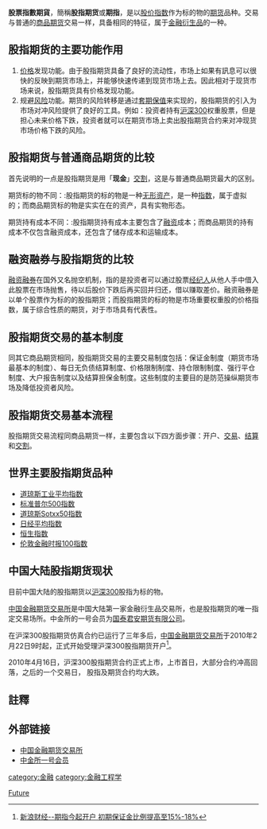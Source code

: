 '''股票指數期貨'''，簡稱'''股指期货'''或'''期指'''，是以[[股价指数|股价指数]]作为标的物的[[期货|期货]]品种。交易与普通的[[商品期货|商品期货]]交易一样，具备相同的特征，属于[[金融衍生品|金融衍生品]]的一种。

==股指期货的主要功能作用==
#[[价格|价格]]发现功能。由于股指期货具备了良好的流动性，市场上如果有訊息可以很快的反映到期货市场上，并能够快速传递到现货市场上去。因此相对于现货市场来说，股指期货具有价格发现功能。
#规避[[风险|风险]]功能。期货的风险转移是通过[[套期保值|套期保值]]来实现的，股指期货的引入为市场对冲风险提供了良好的工具。例如：投资者持有[[沪深300|沪深300]]权重股票，但是担心未来价格下跌，投资者就可以在期货市场上卖出股指期货合约来对冲现货市场价格下跌的风险。

==股指期货与普通商品期货的比较==
首先说明的一点是股指期货是用「'''现金'''」[[交割|交割]]，这是与普通商品期货最大的区别。

;期货标的物不同：:股指期货的标的物是一种[[无形资产|无形资产]]，是一种[[指数|指数]]，属于虚拟的；而商品期货标的物是实实在在的资产，具有实物形态。

;期货持有成本不同：:股指期货持有成本主要包含了[[融资|融资]]成本；而商品期货的持有成本不仅包含融资成本，还包含了储存成本和运输成本。
==融资融券与股指期货的比较==
[[融资融券|融资融券]]在国外又名抛空机制，指的是投资者可以通过股票[[经纪人|经纪人]]从他人手中借入此股票在市场抛售，待以后股价下跌后再买回并归还，借以赚取差价。融资融券是以单个股票作为标的的股指期货；而股指期货的标的物是市场重要权重股的价格指数，属于综合性质的期货，对于市场具有代表性。

==股指期货交易的基本制度==
同其它商品期货相同，股指期货交易的主要交易制度包括：保证金制度（期货市场最基本的制度）、每日无负债结算制度、价格限制制度、持仓限制制度、强行平仓制度、大户报告制度以及结算担保金制度。这些制度的主要目的是防范操纵期货市场及降低投资者风险。

==股指期货交易基本流程==
股指期货交易流程同商品期货一样，主要包含以下四方面步骤：开户、[[交易|交易]]、[[结算|结算]]和[[交割|交割]]。

==世界主要股指期货品种==
* [[道琼斯工业平均指数|道琼斯工业平均指数]]
* [[标准普尔500指数|标准普尔500指数]]
* [[道琼斯Sotxx50指数|道琼斯Sotxx50指数]]
* [[日经平均指数|日经平均指数]]
* [[恒生指数|恒生指数]]
* [[伦敦金融时报100指数|伦敦金融时报100指数]]

==中国大陆股指期货现状==
目前中国大陆的股指期货以[[沪深300|沪深300]]股指为标的物。

[[中国金融期货交易所|中国金融期货交易所]]是中国大陆第一家金融衍生品交易所，也是股指期货的唯一指定交易场所。中金所的一号会员为[[国泰君安期货有限公司|国泰君安期货有限公司]]。

在沪深300股指期货仿真合约已运行了三年多后，[[中国金融期货交易所|中国金融期货交易所]]于2010年2月22日9时起，正式开始受理沪深300股指期货开户<ref>[http://finance.sina.com.cn/money/future/fmnews/20100222/02257431581.shtml 新浪财经--期指今起开户 初期保证金比例提高至15%-18%]</ref>。

2010年4月16日，沪深300股指期货合约正式上市，上市首日，大部分合约冲高回落，之后的一个交易日， 股指及期货合约均大跌。

==註釋==
{{Reflist}}

==外部链接==
* [http://www.cffex.com.cn/ 中国金融期货交易所]
* [http://www.gtjaqh.com/ 中金所一号会员]

{{Authority control}}
[[category:金融|category:金融]]
[[category:金融工程学|category:金融工程学]]
[[Category:金融衍生工具|Future]]